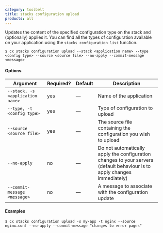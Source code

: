 ```yaml
---
category: toolbelt
title: stacks configuration upload
products: all
---
```


Updates the content of the specified configuration type on the stack and (optionally) applies it. You can find all the types of configuration available on your application using the `stacks configuration list` function.

```shell
$ cx stacks configuration upload --stack <application name> --type <config type> --source <source file> --no-apply --commit-message <message>
```

#### Options

| Argument | Required? | Default | Description |
|  ---  |  ---  |  ---  |  ---  |
| `--stack, -s <application name>` | yes | — | Name of the application |
| `--type, -t <config type>` | yes | — | Type of configuration to upload |
| `--source <source file>` | yes | — | The source file containing the configuration you wish to upload |
| `--no-apply` | no | — | Do not automatically apply the configuration changes to your servers (default behaviour is to apply changes immediately) |
| `--commit-message <message>` | no | — | A message to associate with the configuration update |

#### Examples

```shell
$ cx stacks configuration upload -s my-app -t nginx --source nginx.conf --no-apply --commit-message "changes to error pages"
```
